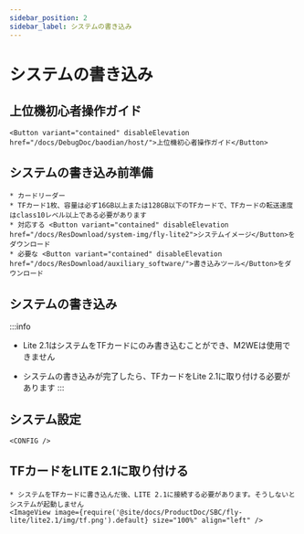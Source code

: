 ```yaml
---
sidebar_position: 2
sidebar_label: システムの書き込み
---
```







# システムの書き込み

## 上位機初心者操作ガイド

    <Button variant="contained" disableElevation href="/docs/DebugDoc/baodian/host/">上位機初心者操作ガイド</Button>

## システムの書き込み前準備

    * カードリーダー
    * TFカード1枚、容量は必ず16GB以上または128GB以下のTFカードで、TFカードの転送速度はclass10レベル以上である必要があります
    * 対応する <Button variant="contained" disableElevation href="/docs/ResDownload/system-img/fly-lite2">システムイメージ</Button>をダウンロード
    * 必要な <Button variant="contained" disableElevation href="/docs/ResDownload/auxiliary_software/">書き込みツール</Button>をダウンロード

## システムの書き込み

:::info
* Lite 2.1はシステムをTFカードにのみ書き込むことができ、M2WEは使用できません
* システムの書き込みが完了したら、TFカードをLite 2.1に取り付ける必要があります
:::

    <TF />

            

## システム設定

    <CONFIG />


## TFカードをLITE 2.1に取り付ける

    * システムをTFカードに書き込んだ後、LITE 2.1に接続する必要があります。そうしないとシステムが起動しません
    <ImageView image={require('@site/docs/ProductDoc/SBC/fly-lite/lite2.1/img/tf.png').default} size="100%" align="left" />  

